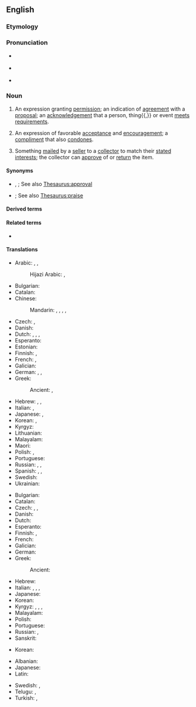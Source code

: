==English==

===Etymology===
{{suffix|en|approve|al}}

===Pronunciation===
* {{a|UK}} {{IPA|en|/əˈpɹuːvəl/}}
* {{a|US}} {{IPA|en|/əˈpɹuvəl/}}
* {{audio|en|en-us-approval.ogg|Audio (US)}}

===Noun===
{{en-noun|~}}

# An expression granting [[permission]]; an indication of [[agreement]] with a [[proposal]]; an [[acknowledgement]] that a person, thing{{,}} or event [[meet]]s [[requirement]]s.
#: {{ux|en|I need to get an '''approval''' on this purchase order.}}
# An expression of favorable [[acceptance]] and [[encouragement]]; a [[compliment]] that also [[condone]]s.
#: {{ux|en|Words of '''approval''' never seem to come from him.}}
# {{lb|en|especially|philately}} Something [[mail]]ed by a [[seller]] to a [[collector]] to match their [[state]]d [[interest]]s; the collector can [[approve]] of or [[return]] the item.

====Synonyms====
* {{sense|expression granting permission or indicating agreement}} {{l|en|approbation}}, {{l|en|sanction}}; See also [[Thesaurus:approval]]
* {{sense|expression of favorable acceptance and encouragement}} {{l|en|commendation}}; See also [[Thesaurus:praise]]

====Derived terms====
{{der2|en|approval voting|fore-approval|pre-approval letter|sale on approval|seal of approval}}

====Related terms====
* {{l|en|approve}}

====Translations====
{{trans-top|permission}}
* Arabic: {{t|ar|قُبُول|m}}, {{t|ar|قَبُول|m}}, {{t|ar|مُوَافَقَة|f}}
*: Hijazi Arabic: {{t|acw|قُبول|m|tr=gubūl}}, {{t|acw|مُوافقة|f|tr=muwāfaga}}
* Bulgarian: {{t+|bg|разрешение}}
* Catalan: {{t+|ca|aprovació|f}}
* Chinese:
*: Mandarin: {{t+|cmn|贊同|sc=Hani}}, {{t+|cmn|赞同|tr=zàntóng|sc=Hani}}, {{t+|cmn|批准|tr=pīzhǔn|sc=Hani}}, {{t+|cmn|贊成|sc=Hani}}, {{t+|cmn|赞成|tr=zànchéng|sc=Hani}}
* Czech: {{t+|cs|souhlas|m}}, {{t|cs|schválení|n}}
* Danish: {{t|da|godkendelse|c}}
* Dutch: {{t+|nl|goedkeuring|f}}, {{t+|nl|toestemming|f}}, {{t+|nl|instemming|f}}, {{t+|nl|permissie|f}}
* Esperanto: {{t|eo|aprobo}}
* Estonian: {{t+|et|heakskiitmine}}
* Finnish: {{t+|fi|hyväksyminen}}, {{t+|fi|hyväksyntä}}
* French: {{t+|fr|agrément|m}}, {{t+|fr|approbation|f}}
* Galician: {{t+|gl|aprobación|f}}
* German: {{t+|de|Genehmigung|f}}, {{t+|de|Billigung|f}}, {{t+|de|Erlaubnis|f}}
* Greek: {{t+|el|έγκριση|f}}
*: Ancient: {{t|grc|ἔγκρισις|f}}, {{t|grc|εὐδόκησις|f}}
{{trans-mid}}
* Hebrew: {{t+|he|אישור|m|tr=ishúr}}, {{t+|he|רשות|f|tr=reshút}}, {{t|he|היתר|m|tr=hetér}}
* Italian: {{t+|it|permesso|m}}, {{t+|it|approvazione|f}}
* Japanese: {{t+|ja|賛成|tr=さんせい, sansei|sc=Jpan}}, {{t+|ja|承認|tr=しょうにん, shōnin|sc=Jpan}}
* Korean: {{t+|ko|인가}}, {{t+|ko|승인}}
* Kyrgyz: {{t+|ky|уруксат}}
* Lithuanian: {{t|lt|sutikimas|m}}
* Malayalam: {{t+|ml|അംഗീകാരം}}
* Maori: {{t|mi|kupu whakaae}}
* Polish: {{t+|pl|zgoda|f}}, {{t+|pl|zatwierdzenie|n}}
* Portuguese: {{t+|pt|aprovação|f}}
* Russian: {{t+|ru|одобре́ние|n}}, {{t+|ru|разреше́ние|n}}, {{t+|ru|утвержде́ние|n}}
* Spanish: {{t+|es|aprobación|f}}, {{t|es|venia}}, {{t+|es|beneplácito}}
* Swedish: {{t+|sv|godkännande|n}}
* Ukrainian: {{t|uk|затве́рдження|n}}
{{trans-bottom}}

{{trans-top|acceptance}}
* Bulgarian: {{t+|bg|съгласие}}
* Catalan: {{t+|ca|aprovació|f}}
* Czech: {{t|cs|schválení}}, {{t|cs|akceptování|n}}, {{t+|cs|souhlas}}
* Danish: {{t|da|anerkendelse|c}}
* Dutch: {{t+|nl|goedkeuring|f}}
* Esperanto: {{t|eo|aprobo}}
* Finnish: {{t+|fi|hyväksyminen}}, {{t+|fi|hyväksyntä}}
* French: {{t+|fr|approbation|f}}
* Galician: {{t+|gl|aprobación|f}}
* German: {{t+|de|Zustimmung|f}}
* Greek:
*: Ancient: {{t|grc|ἀποδοχή|f}}
{{trans-mid}}
* Hebrew: {{t+|he|קבלה|f|tr=kabalá}}
* Italian: {{t+|it|approvazione|f}}, {{t+|it|plauso|m}}, {{t+|it|appoggio|m}}, {{t+|it|consenso|m}}
* Japanese: {{t+|ja|承認|tr=しょうにん, shōnin|sc=Jpan}}
* Korean: {{t+|ko|찬성}}
* Kyrgyz: {{t+|ky|жактыруу}}, {{t+|ky|жактыруу}}, {{t+|ky|макулдук берүү}}, {{t+|ky|макулдук берүү}}
* Malayalam: {{t+|ml|അംഗീകാരം}}
* Polish: {{t+|pl|aprobata|f}}
* Portuguese: {{t+|pt|aprovação|f}}
* Russian: {{t+|ru|одобре́ние|n}}, {{t+|ru|согла́сие|n}}
* Sanskrit: {{t+|sa|गूर्ति|f}}
{{trans-bottom}}

{{trans-top|(chiefly philately) item sent to a collector}}
* Korean: {{t|ko|시제품}}
{{trans-mid}}
{{trans-bottom}}

{{checktrans-top}}
* Albanian: {{t+check|sq|aprovim}}
* Japanese: {{t+check|ja|決裁|tr=kessai|sc=Jpan}}
* Latin: {{t-check|la|approbatio|alt=approbātiō|f}}
{{trans-mid}}
* Swedish: {{t+check|sv|instämmande}}, {{t+check|sv|godkännande}}
* Telugu: {{t+check|te|అనుమతి}}, {{t+check|te|సమ్మతి}}
* Turkish: {{t+check|tr|izin}}, {{t+check|tr|onay}}
{{trans-bottom}}